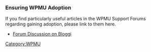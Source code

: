 === Ensuring WPMU Adoption ===

If you find particularly useful articles in the WPMU Support Forums regarding gaining adoption, please link to them here.

* [http://mu.wordpress.org/forums/topic.php?id=1456&replies=9 Forum Discussion on Bloggi]

[[Category:WPMU]]